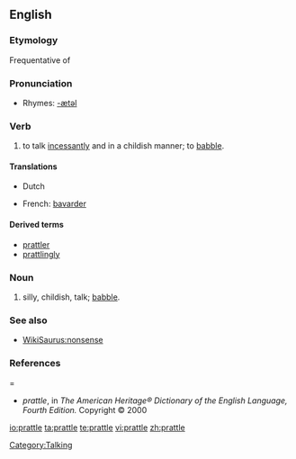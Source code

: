 ==English==

===Etymology===
Frequentative of {{suffix|prate|le}}

===Pronunciation===
*Rhymes: [[Rhymes:English:-ætəl|-ætəl]]

===Verb===
{{en-verb|prattl|ing}}

# to talk [[incessantly]] and in a childish manner; to [[babble]].

====Translations====
{{trans-top|to talk incessantly; to babble}}
*Dutch {{t|nl|praten}}
{{trans-mid}}
*French: [[bavarder]]
{{trans-bottom}}

====Derived terms====
*[[prattler]]
*[[prattlingly]]

===Noun===
{{en-noun|-}}

#silly, childish, talk; [[babble]].

===See also===
*[[WikiSaurus:nonsense]]

===References====
* ''prattle'', in ''The American Heritage® Dictionary of the English Language, Fourth Edition.'' Copyright © 2000

[[Category:Talking]]

[[io:prattle]]
[[ta:prattle]]
[[te:prattle]]
[[vi:prattle]]
[[zh:prattle]]
